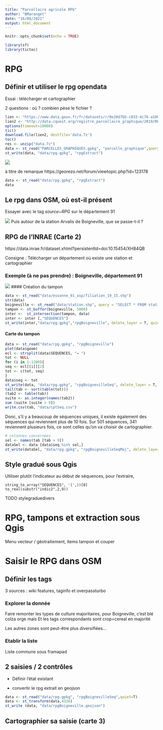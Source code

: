```yaml
---
title: "Parcellaire agricole RPG"
author: "BMaranget"
date: "16/08/2021"
output: html_document
---
```


```r
knitr::opts_chunk$set(echo = TRUE)
```


```r
library(sf)
library(tictoc)
```



# RPG

## Définir et utiliser le rpg opendata

Essai : télécharger et cartographier

2 questions : où ? combien pèse le fichier ?

```r
lien <- "https://www.data.gouv.fr/fr/datasets/r/0e28d7bb-c833-4c76-a180-b75f35d417c6"
lien2 <- "http://data.cquest.org/registre_parcellaire_graphique/2019/RPG_2-0__GPKG_LAMB93_FR-2019_2019-01-15.7z"
options(timeout=10000)
tic()
download.file(lien2, destfile='data.7z')
toc()
res <- unzip("data.7z")
data <- st_read("PARCELLES_GRAPHIQUES.gpkg", "parcelle_graphique",query = "select * from parcelle_graphique limit 10;")
st_write(data, "data/rpg.gpkg", "rpgExtract")
```

![](img/rpgquest.png)

à titre de remarque
https://georezo.net/forum/viewtopic.php?id=123178

```r
data <- st_read("data/rpg.gpkg", "rpgExtract")
data
```




## Le rpg dans OSM, où est-il présent



Essayer avec le tag *source~RPG* sur le département 91

![](img/rpgoverpass.png)
Puis autour de la station Arvalis de Boigneville, que se passe-t-il ?

## RPG de l'INRAE (Carte 2)

https://data.inrae.fr/dataset.xhtml?persistentId=doi:10.15454/XH84QB

Consigne : Télécharger un département où existe une station et cartographier

### Exemple (à ne pas prendre) : Boigneville, département 91

![](img/boignevilleINRAE.png)
#### Création du tampon

```r
data <- st_read("data/essonne_91_asp/filiation_19_15.shp")
str(data)
boigneville <- st_read("data/station.shp", query = "SELECT * FROM station where Ville LIKE 'Boigneville' ")
tampon <- st_buffer(boigneville, 5000)
inter <-  st_intersection(tampon, data)
inter <- inter [,"SEQUENCES"]
st_write(inter,"data/rpg.gpkg","rpgBoigneville", delete_layer = T, quiet = T)
```


#### Carte du tampon

```r
data <- st_read("data/rpg.gpkg", "rpgBoigneville")
plot(data$geom)
ecl <- strsplit(data$SEQUENCES, "= ")
tot <- NULL
for (i in 1:1200){
seq <- ecl[[i]][2]
tot <- c(tot, seq)
}
data$seq <- tot
st_write(data, "data/rpg.gpkg", "rpgBoignevilleSeq", delete_layer = T, quiet = T)
tail(tab <- sort(table(tot)))
(tab2 <- table(tab))
suite <- as.integer(names(tab2))
sum (suite [suite > 9])
write.csv(tab, "data/cptSeq.csv")
```
Donc, s'il y a beaucoup de séquences uniques, il existe également des séquences qui reviennent plus de 
10 fois. Sur 501 séquences, 341 reviennent plusieurs fois, ce sont celles qu'on va choisir de cartographier.

```r
# colonnes concernées
sel <- names(tab [tab > 9])
dataSel <- data [data$seq %in% sel,]
st_write(dataSel, "data/rpg.gpkg", "rpgBoignevilleSeqMaj", delete_layer=T, quiet = T)
```


## Style gradué sous Qgis

Utiliser plutôt l'indicateur au début de séquences, pour l'extraire,

```
string_to_array("SEQUENCES", '(',))[0]
to_real(substr("indic2",2,9))
```

TODO stylegraduedivers

# RPG, tampons et extraction sous Qgis

Menu vecteur / géotraitement, items tampon et couper


# Saisir le RPG dans OSM

## Définir les tags

3 sources : wiki features, taginfo et overpassturbo

### Explorer la donnée

Faire remonter les types de culture majoritaires, pour Boigneville, c'est blé colza orge mais
Et les tags correspondants sont crop=cereal en majorité

Les autres zones sont peut-être plus diversifiées...

### Etablir la liste

Liste commune sous framapad

## 2 saisies / 2 contrôles

- Définir l'état existant

- convertir le rpg extrait en geojson

```r
data <- st_read("data/rpg.gpkg", "rpgBoignevilleSeq",quiet=T)
data <- st_transform(data,4326)
st_write (data, "data/rpgBoigneville.geojson")
```


## Cartographier sa saisie (carte 3)